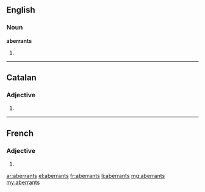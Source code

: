 ==English==

===Noun===
'''aberrants'''

# {{plural of|aberrant}}

----

==Catalan==

===Adjective===
{{ca-adj-form}}

# {{plural of|aberrant|lang=ca}}

----

==French==

===Adjective===
{{fr-adj-form}} {{m|p}}

# {{form of|masculine plural|aberrant|lang=fr}}

[[ar:aberrants]]
[[el:aberrants]]
[[fr:aberrants]]
[[li:aberrants]]
[[mg:aberrants]]
[[my:aberrants]]